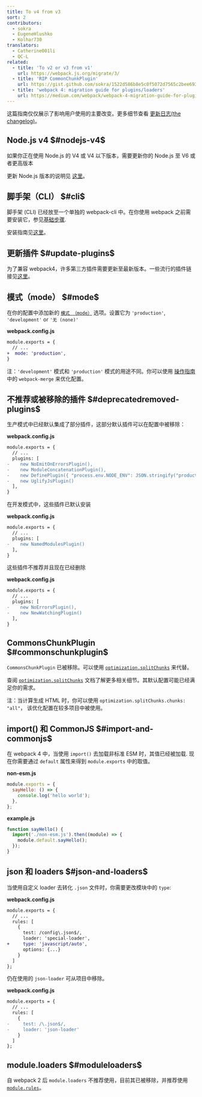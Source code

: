 ```yaml
---
title: To v4 from v3
sort: 2
contributors:
  - sokra
  - EugeneHlushko
  - Kolhar730
translators:
  - Catherine001li
  - QC-L
related:
  - title: 'To v2 or v3 from v1'
    url: https://webpack.js.org/migrate/3/
  - title: 'RIP CommonChunkPlugin'
    url: https://gist.github.com/sokra/1522d586b8e5c0f5072d7565c2bee693
  - title: 'webpack 4: migration guide for plugins/loaders'
    url: https://medium.com/webpack/webpack-4-migration-guide-for-plugins-loaders-20a79b927202
---
```


这篇指南仅仅展示了影响用户使用的主要改变。更多细节查看 [更新日志(the changelog)](https://github.com/webpack/webpack/releases)。

## Node.js v4 $#nodejs-v4$

如果你正在使用 Node.js 的 V4 或 V4 以下版本，需要更新你的 Node.js 至 V6 或者更高版本

更新 Node.js 版本的说明见 [这里](https://stackoverflow.com/questions/10075990/upgrading-node-js-to-latest-version)。

## 脚手架（CLI） $#cli$

脚手架 (CLI) 已经放至一个单独的  webpack-cli 中。在你使用 webpack 之前需要安装它，参见[基础步骤](/guides/getting-started/#basic-setup).

安装指南见[这里](/guides/installation)。

## 更新插件 $#update-plugins$

为了兼容 webpack4，许多第三方插件需要更新至最新版本。一些流行的插件链接见[这里](/awesome-webpack/#webpack-plugins)。

## 模式（mode） $#mode$

在你的配置中添加新的 [`模式 （mode）`](/configuration/mode/) 选项。设置它为 `'production'`, `'development'` or `'无 (none)'`

**webpack.config.js**

```diff
module.exports = {
  // ...
+  mode: 'production',
}
```

注：`'development'` 模式和 `'production'` 模式的用途不同。你可以使用 [操作指南](/guides/production/#setup) 中的 `webpack-merge` 来优化配置。

## 不推荐或被移除的插件 $#deprecatedremoved-plugins$

生产模式中已经默认集成了部分插件，这部分默认插件可以在配置中被移除：

**webpack.config.js**

```diff
module.exports = {
  // ...
  plugins: [
-    new NoEmitOnErrorsPlugin(),
-    new ModuleConcatenationPlugin(),
-    new DefinePlugin({ "process.env.NODE_ENV": JSON.stringify("production") })
-    new UglifyJsPlugin()
  ],
}
```

在开发模式中，这些插件已默认安装

**webpack.config.js**

```diff
module.exports = {
  // ...
  plugins: [
-    new NamedModulesPlugin()
  ],
}
```

这些插件不推荐并且现在已经删除

**webpack.config.js**

```diff
module.exports = {
  // ...
  plugins: [
-    new NoErrorsPlugin(),
-    new NewWatchingPlugin()
  ],
}
```

## CommonsChunkPlugin $#commonschunkplugin$

`CommonsChunkPlugin` 已被移除。可以使用 [`optimization.splitChunks`](/configuration/optimization/#optimizationsplitchunks) 来代替。

查阅 [`optimization.splitChunks`](/configuration/optimization/#optimizationsplitchunks) 文档了解更多相关细节。其默认配置可能已经满足你的需求。

注：当计算生成 HTML 时，你可以使用 `optimization.splitChunks.chunks: "all"`， 该优化配置在较多项目中被使用。

## import() 和 CommonJS $#import-and-commonjs$

在 webpack 4 中，当使用 `import()` 去加载非标准 ESM 时，其值已经被加载. 现在你需要通过 `default` 属性来得到 `module.exports` 中的取值。

**non-esm.js**

```javascript
module.exports = {
  sayHello: () => {
    console.log('hello world');
  },
};
```

**example.js**

```javascript
function sayHello() {
  import('./non-esm.js').then((module) => {
    module.default.sayHello();
  });
}
```

## json 和 loaders $#json-and-loaders$

当使用自定义 loader 去转化 `.json` 文件时，你需要更改模块中的 `type`:

**webpack.config.js**

```diff
module.exports = {
  // ...
  rules: [
    {
      test: /config\.json$/,
      loader: 'special-loader',
+     type: 'javascript/auto',
      options: {...}
    }
  ]
};
```

仍在使用的 `json-loader` 可从项目中移除。

**webpack.config.js**

```diff
module.exports = {
  // ...
  rules: [
    {
-     test: /\.json$/,
-     loader: 'json-loader'
    }
  ]
};
```

## module.loaders $#moduleloaders$

自 webpack 2 后 `module.loaders` 不推荐使用，目前其已被移除，并推荐使用 [`module.rules`](/configuration/module/#rule)。

